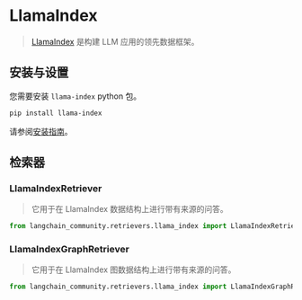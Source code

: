 # LlamaIndex

>[LlamaIndex](https://www.llamaindex.ai/) 是构建 LLM 应用的领先数据框架。

## 安装与设置

您需要安装 `llama-index` python 包。

```bash
pip install llama-index
```

请参阅[安装指南](https://docs.llamaindex.ai/en/stable/getting_started/installation/)。

## 检索器

### LlamaIndexRetriever

>它用于在 LlamaIndex 数据结构上进行带有来源的问答。

```python
from langchain_community.retrievers.llama_index import LlamaIndexRetriever
```

### LlamaIndexGraphRetriever

>它用于在 LlamaIndex 图数据结构上进行带有来源的问答。

```python
from langchain_community.retrievers.llama_index import LlamaIndexGraphRetriever
```